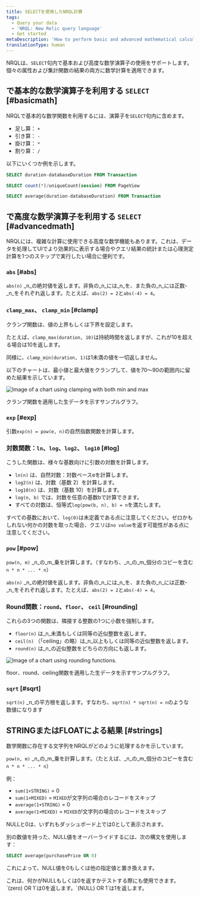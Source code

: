 ```yaml
---
title: SELECTを使用したNRQL計算
tags:
  - Query your data
  - 'NRQL: New Relic query language'
  - Get started
metaDescription: 'How to perform basic and advanced mathematical calculations in NRQL, the New Relic query language'
translationType: human
---
```




NRQLは、`SELECT`句内で基本および高度な数学演算子の使用をサポートします。個々の属性および集計関数の結果の両方に数学計算を適用できます。

## で基本的な数学演算子を利用する `SELECT` [#basicmath]

NRQLで基本的な数学関数を利用するには、演算子を`SELECT`句内に含めます。

* 足し算： `+`
* 引き算： `-`
* 掛け算： `*`
* 割り算： `/`

以下にいくつか例を示します。

```sql
SELECT duration-databaseDuration FROM Transaction
```

```sql
SELECT count(*)/uniqueCount(session) FROM PageView
```

```sql
SELECT average(duration-databaseDuration) FROM Transaction
```

## で高度な数学演算子を利用する `SELECT` [#advancedmath]

NRQLには、複雑な計算に使用できる高度な数学機能もあります。これは、データを処理してUIでより効果的に表示する場合やクエリ結果の統計または心理測定計算を1つのステップで実行したい場合に便利です。

### `abs` [#abs]

`abs(n)` _n_の絶対値を返します。非負の_n_には_n_を、また負の_n_には正数-_n_をそれぞれ返します。たとえば、`abs(2) = 2`と`abs(-4) = 4`。

### `clamp_max`、 `clamp_min` [#clamp]

クランプ関数は、値の上界もしくは下界を設定します。

たとえば、`clamp_max(duration, 10)`は持続時間を返しますが、これが10を超える場合は10を返します。

同様に、`clamp_min(duration, 1)`は1未満の値を一切返しません。

以下のチャートは、最小値と最大値をクランプして、値を70～90の範囲内に留めた結果を示しています。

<img
  title="clamp.png"
  alt="Image of a chart using clamping with both min and max"
  src={queriesnrqlNRQLMathClamp}
/>

<figcaption>
  クランプ関数を適用した生データを示すサンプルグラフ。
</figcaption>

### `exp` [#exp]

引数`exp(n) = pow(e, n)`の自然指数関数を計算します。

### 対数関数：`ln`、`log`、`log2`、 `log10` [#log]

こうした関数は、様々な基数向けに引数の対数を計算します。

* `ln(n)` は、自然対数：対数ベースeを計算します。
* `log2(n)` は、対数（基数 2）を計算します。
* `log10(n)` は、対数（基数 10）を計算します。
* `log(n, b)` では、対数を任意の基数bで計算できます。
* すべての対数は、恒等式`log(pow(b, n), b) = n`を満たします。

すべての基数において、`log(0)`は未定義である点に注意してください。ゼロかもしれない何かの対数を取った場合、クエリは`no value`を返す可能性がある点に注意してください。

### `pow` [#pow]

`pow(n, m)` _n_の_m_乗を計算します。（すなわち、_n_の_m_個分のコピーを含む`n * n * ... * n`）

`abs(n)` _n_の絶対値を返します。非負の_n_には_n_を、また負の_n_には正数-_n_をそれぞれ返します。たとえば、`abs(2) = 2`と`abs(-4) = 4`。

### Round関数：`round`、`floor`、 `ceil` [#rounding]

これらの3つの関数は、隣接する整数の1つに小数を強制します。

* `floor(n)` は_n_未満もしくは同等の近似整数を返します。
* `ceil(n)` （「ceiling」の略）は_n_以上もしくは同等の近似整数を返します。
* `round(n)` は_n_の近似整数をどちらの方向にも返します。

<img
  title="floor-round-ceil.png"
  alt="Image of a chart using rounding functions."
  src={queriesnrqlNRQLMathFloorCeiling}
/>

<figcaption>
  floor、round、ceiling関数を適用した生データを示すサンプルグラフ。
</figcaption>

### `sqrt` [#sqrt]

`sqrt(n)` _n_の平方根を返します。すなわち、`sqrt(n) * sqrt(n) = n`のような数値になります

## STRINGまたはFLOATによる結果 [#strings]

数学関数に存在する文字列をNRQLがどのように処理するかを示しています。

`pow(n, m)` _n_の_m_乗を計算します。（たとえば、_n_の_m_個分のコピーを含む`n * n * ... * n`）

例：

* `sum(1+STRING)` = 0
* `sum(1+MIXED)` = `MIXED`が文字列の場合のレコードをスキップ
* `average(1+STRING)` = 0
* `average(1+MIXED)` = `MIXED`が文字列の場合のレコードをスキップ

NULLと0は、いずれもダッシュボード上では0として表示されます。

別の数値を持った、NULL値をオーバーライドするには、次の構文を使用します：

```sql
SELECT average(purchasePrice OR 0)
```

これによって、NULL値を0もしくは他の指定値と置き換えます。

<Callout variant="tip">
  これは、何かがNULLもしくは0を返すかテストする際にも使用できます。`(zero) OR 1`は0を返します。`(NULL) OR 1`は1を返します。
</Callout>